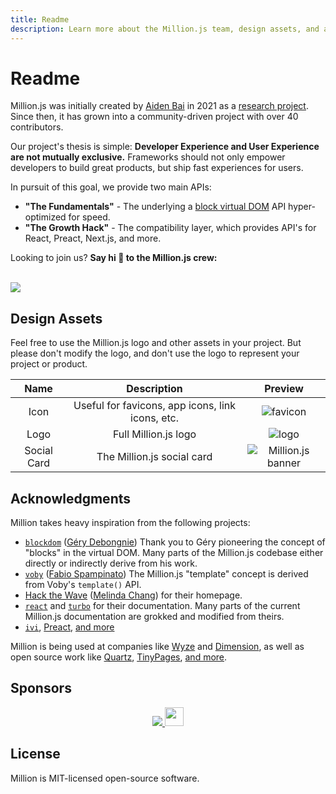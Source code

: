 ```yaml
---
title: Readme
description: Learn more about the Million.js team, design assets, and acknowledgments.
---
```



# Readme

Million.js was initially created by [Aiden Bai](https://aiden.mov) in 2021 as a [research project](https://t.co/QR8JdGB9eb). Since then, it has grown into a community-driven project with over 40 contributors.

Our project's thesis is simple: **Developer Experience and User Experience are not mutually exclusive.** Frameworks should not only empower developers to build great products, but ship fast experiences for users.

In pursuit of this goal, we provide two main APIs:

- **"The Fundamentals"** - The underlying a [block virtual DOM](/blog/virtual-dom) API hyper-optimized for speed.
- **"The Growth Hack"** - The compatibility layer, which provides API's for React, Preact, Next.js, and more.

Looking to join us? **Say hi 👋 to the Million.js crew:**

<br />

<a href="https://github.com/aidenybai/million/graphs/contributors">
  <img src="https://contrib.rocks/image?repo=aidenybai/million" />
</a>

## Design Assets

Feel free to use the Million.js logo and other assets in your project. But please
don't modify the logo, and don't use the logo to represent your project or
product.

|    Name     |                   Description                    |                                       Preview                                       |
| :---------: | :----------------------------------------------: | :---------------------------------------------------------------------------------: |
|    Icon     | Useful for favicons, app icons, link icons, etc. | <Image className="m-5" alt="favicon" src="/favicon.svg" width={150} height={150} /> |
|    Logo     |               Full Million.js logo               | <Image className="m-5" alt="logo" src="/text-logo.svg" width={300} height={100} />  |
| Social Card |            The Million.js social card            |                          ![Million.js banner](/banner.png)                          |

## Acknowledgments

Million takes heavy inspiration from the following projects:

- [`blockdom`](https://github.com/ged-odoo/blockdom) ([Géry Debongnie](https://github.com/ged-odoo))
  Thank you to Géry pioneering the concept of "blocks" in the virtual DOM. Many parts of the Million.js codebase either directly or indirectly derive from his work.
- [`voby`](https://github.com/vobyjs/voby) ([Fabio Spampinato](https://github.com/fabiospampinato))
  The Million.js "template" concept is derived from Voby's `template()` API.
- [Hack the Wave](https://hackthewave.com) ([Melinda Chang](https://github.com/melindachang)) for their homepage.
- [`react`](https://react.dev) and [`turbo`](https://turbo.build) for their documentation. Many parts of the current Million.js documentation are grokked and modified from theirs.
- [`ivi`](https://github.com/localvoid/ivi), [Preact](https://github.com/preactjs/preact), [and more](https://krausest.github.io/js-framework-benchmark/2021/table_chrome_96.0.4664.45.html)

Million is being used at companies like [Wyze](https://wyze.com) and [Dimension](https://dimension.dev), as well as open source work like [Quartz](https://github.com/jackyzha0/quartz), [TinyPages](https://github.com/Borrus-sudo/tinypages), [and more](https://github.com/aidenybai/million/network/dependents).

## Sponsors

<p align="center">
  <a href="https://github.com/sponsors/aidenybai">
    <img src="https://raw.githubusercontent.com/aidenybai/aidenybai/master/sponsors.svg" />
  </a>
  <a href="https://vercel.com?utm_source=millionjs&utm_campaign=oss">
    <img
      height="30"
      src="https://raw.githubusercontent.com/abumalick/powered-by-vercel/master/powered-by-vercel.svg"
    />
  </a>
</p>

## License

Million is MIT-licensed open-source software.
